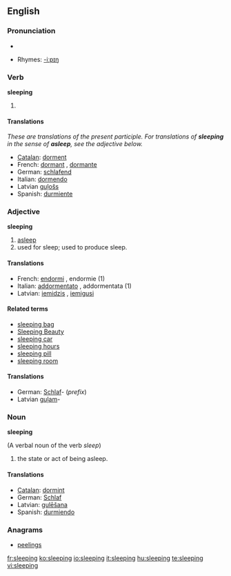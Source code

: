 ==English==

===Pronunciation===
*{{audio|en-us-sleeping.ogg|Audio (US)}}

*Rhymes: [[Rhymes:English:-iːpɪŋ|-iːpɪŋ]]

===Verb===
'''sleeping'''

# {{present participle of|sleep}}

====Translations====
''These are translations of the present participle.  For translations of '''sleeping''' in the sense of '''asleep''', see the adjective below.''
*[[Catalan]]: [[dorment]]
*French: [[dormant]] {{m}}, [[dormante]] {{f}}
*German: [[schlafend]]
*Italian: [[dormendo]]
*Latvian [[guļošs]]
*Spanish: [[durmiente]]

<!-- These translations are OK but could mislead the user into using them when the adjective is required.  How can we signpost this?  See Talk page. -->

===Adjective===
'''sleeping'''

# [[asleep]]
# used for sleep; used to produce sleep.

====Translations====
*French: [[endormi]] {{m}}, endormie {{f}} (1)
*Italian: [[addormentato]] {{m}}, addormentata {{f}} (1)
*Latvian: [[iemidzis]] {{m}}, [[iemigusi]] {{f}}

====Related terms====
*[[sleeping bag]]
*[[Sleeping Beauty]]
*[[sleeping car]]
*[[sleeping hours]]
*[[sleeping pill]]
*[[sleeping room]]

====Translations====
*German: [[Schlaf]]- (''prefix'')
*Latvian [[guļam]]-

===Noun===
'''sleeping'''

(A verbal noun of the verb ''sleep'')

# the state or act of being asleep.

====Translations====
*[[Catalan]]: [[dormint]]
*German: [[Schlaf]] {{m}}
*Latvian: [[gulēšana]] {{f}}
*Spanish: [[durmiendo]]

===Anagrams===
* [[peelings]]

[[fr:sleeping]]
[[ko:sleeping]]
[[io:sleeping]]
[[it:sleeping]]
[[hu:sleeping]]
[[te:sleeping]]
[[vi:sleeping]]